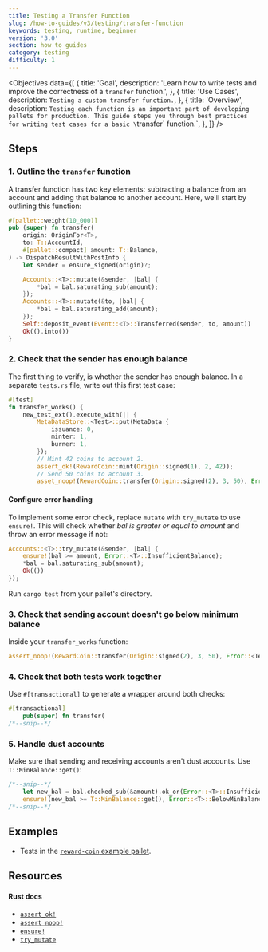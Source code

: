 ```yaml
---
title: Testing a Transfer Function
slug: /how-to-guides/v3/testing/transfer-function
keywords: testing, runtime, beginner
version: '3.0'
section: how to guides
category: testing
difficulty: 1
---
```


<Objectives
  data={[
    {
      title: 'Goal',
      description: 'Learn how to write tests and improve the correctness of a `transfer` function.',
    },
    {
      title: 'Use Cases',
      description: `Testing a custom transfer function.`,
    },
    {
      title: 'Overview',
      description: `Testing each function is an important part of developing pallets for production.
      This guide steps you through best practices for writing test cases for a basic \`transfer\` function.`,
    },
  ]}
/>

## Steps

### 1. Outline the `transfer` function

A transfer function has two key elements: subtracting a balance from an account and adding that
balance to another account.
Here, we'll start by outlining this function:

```rust
#[pallet::weight(10_000)]
pub (super) fn transfer(
    origin: OriginFor<T>,
    to: T::AccountId,
    #[pallet::compact] amount: T::Balance,
) -> DispatchResultWithPostInfo {
    let sender = ensure_signed(origin)?;

    Accounts::<T>::mutate(&sender, |bal| {
        *bal = bal.saturating_sub(amount);
    });
    Accounts::<T>::mutate(&to, |bal| {
        *bal = bal.saturating_add(amount);
    });
    Self::deposit_event(Event::<T>::Transferred(sender, to, amount))
    Ok(().into())
}
```

### 2. Check that the sender has enough balance

The first thing to verify, is whether the sender has enough balance.
In a separate `tests.rs` file, write out this first test case:

```rust
#[test]
fn transfer_works() {
	new_test_ext().execute_with(|| {
		MetaDataStore::<Test>::put(MetaData {
			issuance: 0,
			minter: 1,
			burner: 1,
		});
        // Mint 42 coins to account 2.
        assert_ok!(RewardCoin::mint(Origin::signed(1), 2, 42));
        // Send 50 coins to account 3.
        asset_noop!(RewardCoin::transfer(Origin::signed(2), 3, 50), Error::<T>::InsufficientBalance);
```

#### Configure error handling

To implement some error check, replace `mutate` with `try_mutate` to use `ensure!`.
This will check whether _bal is greater or equal to amount_ and throw an error message if not:

```rust
Accounts::<T>::try_mutate(&sender, |bal| {
    ensure!(bal >= amount, Error::<T>::InsufficientBalance);
    *bal = bal.saturating_sub(amount);
    Ok(())
});
```

Run `cargo test` from your pallet's directory.

### 3. Check that sending account doesn't go below minimum balance

Inside your `transfer_works` function:

```rust
assert_noop!(RewardCoin::transfer(Origin::signed(2), 3, 50), Error::<Test>::InsufficientBalance);
```

### 4. Check that both tests work together

Use `#[transactional]` to generate a wrapper around both checks:

```rust
#[transactional]
	pub(super) fn transfer(
/*--snip--*/
```

### 5. Handle dust accounts

Make sure that sending and receiving accounts aren't dust accounts. Use `T::MinBalance::get()`:

```rust
/*--snip--*/
    let new_bal = bal.checked_sub(&amount).ok_or(Error::<T>::InsufficientBalance)?;
    ensure!(new_bal >= T::MinBalance::get(), Error::<T>::BelowMinBalance);
/*--snip--*/
```

## Examples

- Tests in the [`reward-coin` example pallet](https://github.com/substrate-developer-hub/substrate-how-to-guides/blob/main/example-code/template-node/pallets/reward-coin/src/tests.rs).

## Resources

#### Rust docs

- [`assert_ok!`](/rustdocs/latest/frame_support/macro.assert_ok.html)
- [`assert_noop!`](/rustdocs/latest/frame_support/macro.assert_noop.html)
- [`ensure!`](/rustdocs/latest/frame_support/macro.ensure.html)
- [`try_mutate`](/rustdocs/latest/frame_support/storage/trait.StorageMap.html#tymethod.try_mutate)
